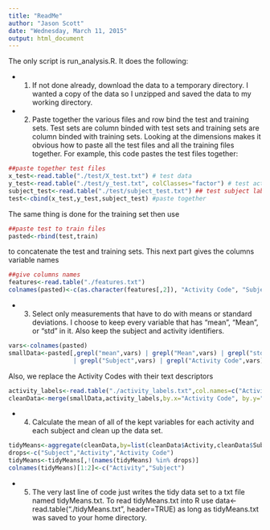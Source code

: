 ```yaml
---
title: "ReadMe"
author: "Jason Scott"
date: "Wednesday, March 11, 2015"
output: html_document
---
```


The only script is run_analysis.R. It does the following:

- 1. If not done already, download the data to a temporary directory. I wanted a copy of the data so I unzipped and saved the data to my working directory.

- 2. Paste together the various files and row bind the test and training sets. Test sets are column binded with test sets and training sets are column binded with training sets. Looking at the dimensions makes it obvious how to paste all the test files and all the training files together.  For example, this code pastes the test files together:
```r
##paste together test files
x_test<-read.table("./test/X_test.txt") # test data
y_test<-read.table("./test/y_test.txt", colClasses="factor") # test activity labels
subject_test<-read.table("./test/subject_test.txt") ## test subject label
test<-cbind(x_test,y_test,subject_test) #paste together
```
The same thing is done for the training set then use 
```r
##paste test to train files
pasted<-rbind(test,train)
```
to concatenate the test and training sets. This next part gives the columns variable names
```r
##give columns names
features<-read.table("./features.txt")
colnames(pasted)<-c(as.character(features[,2]), "Activity Code", "Subject") 
```

- 3. Select only measurements that have to do with means or standard deviations. I choose to keep every variable that has "mean", "Mean", or "std" in it. Also keep the subject and activity identifiers.
```r
vars<-colnames(pasted)
smallData<-pasted[,grepl("mean",vars) | grepl("Mean",vars) | grepl("std",vars)
                  | grepl("Subject",vars) | grepl("Activity Code",vars)]
```
Also, we replace the Activity Codes with their text descriptors
```r
activity_labels<-read.table("./activity_labels.txt",col.names=c("Activity Code","Activity"))
cleanData<-merge(smallData,activity_labels,by.x="Activity Code", by.y="Activity.Code",sort=FALSE)
````
- 4. Calculate the mean of all of the kept variables for each activity and each subject and clean up the data set.
```r
tidyMeans<-aggregate(cleanData,by=list(cleanData$Activity,cleanData$Subject),FUN=mean)
drops<-c("Subject","Activity","Activity Code")
tidyMeans<-tidyMeans[,!(names(tidyMeans) %in% drops)]
colnames(tidyMeans)[1:2]<-c("Activity","Subject")
```
- 5. The very last line of code just writes the tidy data set to a txt file named tidyMeans.txt.
To read tidyMeans.txt into R use data<- read.table("./tidyMeans.txt", header=TRUE) as long as tidyMeans.txt was saved to your home directory.